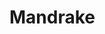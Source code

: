 
# Mandrake

<ProjectDetails
  region="Riverlands"
  house="House Mandrake"
  type="Ruin"
  status="Not Started"
  warp="/warp mandrake"
  projectLead=""
  dateStarted="Invalid Date"
  dateCompleted="Invalid Date"
/>

